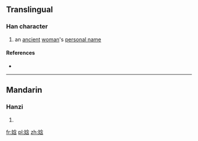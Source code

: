 ==Translingual==

===Han character===
{{Han char|rn=38|rad=女|as=07|sn=10|four=|canj=女人戈口 (VOIR)|ids=⿰[[女]][[含]]}}

# an [[ancient]] [[woman]]'s [[personal name]]

====References====
* {{Han ref|kx=0263.060|dkj=06327|hdz=21053.060|uh=5A22|ud=23074}}

----

==Mandarin==

===Hanzi===
{{cmn-hanzi|pin=[[hán]] ([[han2]])|wg=han<sup>2</sup>}}

# {{defn|lang=cmn|sort=女07}}

[[fr:娢]]
[[pl:娢]]
[[zh:娢]]
